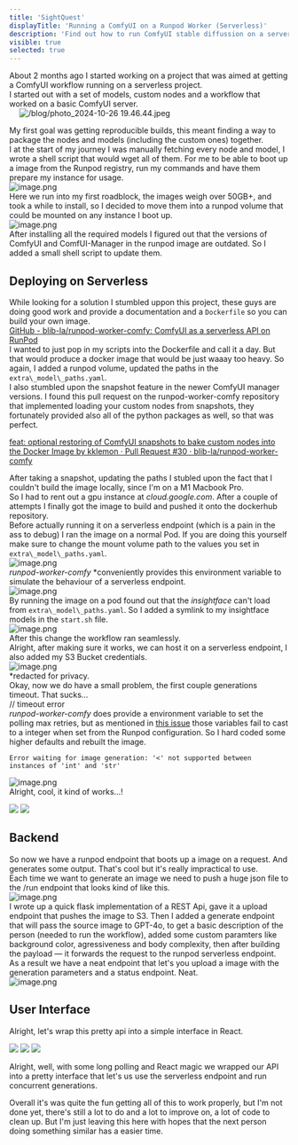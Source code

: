 ```yaml
---
title: 'SightQuest'
displayTitle: 'Running a ComfyUI on a Runpod Worker (Serverless)'
description: 'Find out how to run ComfyUI stable diffussion on a serverless worker.'
visible: true
selected: true
---
```


<GenerationShowcase />

About 2 months ago I started working on a project that was aimed at getting a ComfyUI workflow running on a serverless project.    
I started out with a set of models, custom nodes and a workflow that worked on a basic ComfyUI server.   
  ![/blog/photo_2024-10-26 19.46.44.jpeg](/blog/photo_2024-10-26-19-46-44.jpeg)    
   
My first goal was getting reproducible builds, this meant finding a way to package the nodes and models (including the custom ones) together.    
I at the start of my journey I was manually fetching every node and model, I wrote a shell script that would wget all of them. For me to be able to boot up a image from the Runpod registry, run my commands and have them prepare my instance for usage.   
![image.png](/blog/image.png)    
Here we run into my first roadblock, the images weigh over 50GB+, and took a while to install, so I decided to move them into a runpod volume that could be mounted on any instance I boot up.   
![image.png](/blog/image_x.png)    
After installing all the required models I figured out that the versions of ComfyUI and ComfUI-Manager in the runpod image are outdated. So I added a small shell script to update them.   
## Deploying on Serverless   
While looking for a solution I stumbled uppon this project, these guys are doing good work and provide a documentation and a `Dockerfile` so you can build your own image.   
[GitHub - blib-la/runpod-worker-comfy: ComfyUI as a serverless API on RunPod](https://github.com/blib-la/runpod-worker-comfy)    
I wanted to just pop in my scripts into the Dockerfile and call it a day. But that would produce a docker image that would be just waaay too heavy. So again, I added a runpod volume, updated the paths in the `extra\_model\_paths.yaml`.    
I also stumbled upon the snapshot feature in the newer ComfyUI manager versions. I found this pull request on the runpod-worker-comfy repository that implemented loading your custom nodes from snapshots, they fortunately provided also all of the python packages as well, so that was perfect. 
   
[feat: optional restoring of ComfyUI snapshots to bake custom nodes into the Docker Image by kklemon · Pull Request #30 · blib-la/runpod-worker-comfy](https://github.com/blib-la/runpod-worker-comfy/pull/30)    

After taking a snapshot, updating the paths I stubled upon the fact that I couldn't build the image locally, since I'm on a M1 Macbook Pro.    
So I had to rent out a gpu instance at *cloud.google.com*. After a couple of attempts I finally got the image to build and pushed it onto the dockerhub repository.    
Before actually running it on a serverless endpoint (which is a pain in the ass to debug) I ran the image on a normal Pod. If you are doing this yourself make sure to change the mount volume path to the values you set in `extra\_model\_paths.yaml`.   
![image.png](/blog/image_4.png)    
 *runpod-worker-comfy* *conveniently provides this environment variable to simulate the behaviour of a serverless endpoint.    
![image.png](/blog/image_i.png)    
By running the image on a pod found out that the *insightface* can't load from `extra\_model\_paths.yaml`. So I added a symlink to my insightface models in the `start.sh` file.   
![image.png](/blog/image_l.png)    
After this change the workflow ran seamlessly.   
Alright, after making sure it works, we can host it on a serverless endpoint, I also added my S3 Bucket credentials.    
![image.png](/blog/image_8.png)    
\*redacted for privacy.   
Okay, now we do have a small problem, the first couple generations timeout. That sucks…     
// timeout error   
*runpod-worker-comfy* does provide a environment variable to set the polling max retries, but as mentioned in [this issue](https://github.com/blib-la/runpod-worker-comfy/issues/64) those variables fail to cast to a integer when set from the Runpod configuration. So I hard coded some higher defaults and rebuilt the image.   
```
Error waiting for image generation: '<' not supported between instances of 'int' and 'str'
```
![image.png](/blog/image_q.png)    
Alright, cool, it kind of works…!    

<div className="grid grid-cols-2 gap-5 py-8" >
    <img className="w-full" src="/blog/photo_2024-10-26-20-27-35.jpeg"/>
    <img className="w-full" src="/blog/photo_2024-10-26-20-27-33.jpeg"/>
</div>

## Backend   
So now we have a runpod endpoint that boots up a image on a request. And generates some output. That's cool but it's really impractical to use.    
Each time we want to generate an image we need to push a huge json file to the /run endpoint that looks kind of like this.    
![image.png](/blog/image_6.png)    
I wrote up a quick flask implementation of a REST Api, gave it a upload endpoint that pushes the image to S3. Then I added a generate endpoint that will pass the source image to GPT-4o, to get a basic description of the person (needed to run the workflow), added some custom paramters like background color, agressiveness and body complexity, then after building the payload — it forwards the request to the runpod serverless endpoint.    
As a result we have a neat endpoint that let's you upload a image with the generation parameters and a status endpoint. Neat.    
![image.png](/blog/image_11.png)    
## User Interface   
   
Alright, let's wrap this pretty api into a simple interface in React.    

<div className="grid grid-cols-3 gap-5 py-8" >
    <img className="w-full" src="/blog/image_e.png"/>
    <img className="w-full" src="/blog/image_s.png"/>
    <img className="w-full" src="/blog/image_g.png"/>
</div>


Alright, well, with some long polling and React magic we wrapped our API into a pretty interface that let's us use the serverless endpoint and run concurrent generations.    

Overall it's was quite the fun getting all of this to work properly, but I'm not done yet, there's still a lot to do and a lot to improve on, a lot of code to clean up. But I'm just leaving this here with hopes that the next person doing something similar has a easier time.
